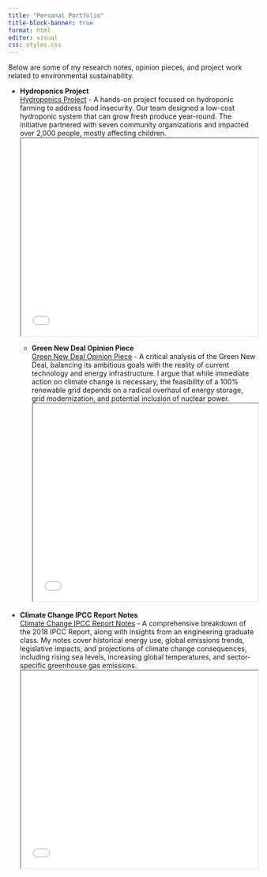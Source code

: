 ```yaml
---
title: "Personal Portfolio"
title-block-banner: true
format: html
editor: visual
css: styles.css
---
```


Below are some of my research notes, opinion pieces, and project work related to environmental sustainability.

- **Hydroponics Project**  
  [Hydroponics Project](portfolio_files/hydroponics_project.pdf) - A hands-on project focused on hydroponic farming to address food insecurity. Our team designed a low-cost hydroponic system that can grow fresh produce year-round. The initiative partnered with seven community organizations and impacted over 2,000 people, mostly affecting children.
  <iframe src="portfolio_files/hydroponics_project.pdf" width="100%" height="400px"></iframe>
  
  - **Green New Deal Opinion Piece**  
  [Green New Deal Opinion Piece](portfolio_files/green_new_deal_opinon_piece.pdf) - A critical analysis of the Green New Deal, balancing its ambitious goals with the reality of current technology and energy infrastructure. I argue that while immediate action on climate change is necessary, the feasibility of a 100% renewable grid depends on a radical overhaul of energy storage, grid modernization, and potential inclusion of nuclear power.  
  <iframe src="portfolio_files/green_new_deal_opinon_piece.pdf" width="100%" height="400px"></iframe>

- **Climate Change IPCC Report Notes**  
  [Climate Change IPCC Report Notes](portfolio_files/climate_change_ipcc_report_notes.pdf) - A comprehensive breakdown of the 2018 IPCC Report, along with insights from an engineering graduate class. My notes cover historical energy use, global emissions trends, legislative impacts, and projections of climate change consequences, including rising sea levels, increasing global temperatures, and sector-specific greenhouse gas emissions.  
  <iframe src="portfolio_files/climate_change_ipcc_report_notes.pdf" width="100%" height="400px"></iframe>